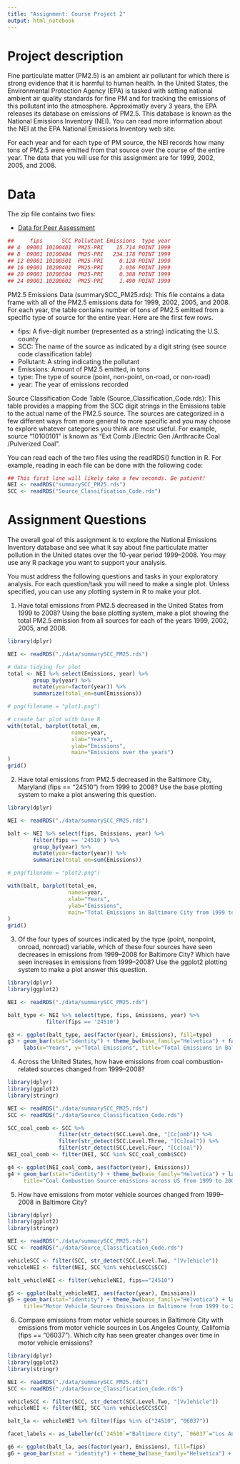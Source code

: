 ```yaml
---
title: "Assignment: Course Project 2"
output: html_notebook
---
```


# Project description

Fine particulate matter (PM2.5) is an ambient air pollutant for which there is strong evidence that it is harmful to human health. In the United States, the Environmental Protection Agency (EPA) is tasked with setting national ambient air quality standards for fine PM and for tracking the emissions of this pollutant into the atmosphere. Approximatly every 3 years, the EPA releases its database on emissions of PM2.5. This database is known as the National Emissions Inventory (NEI). You can read more information about the NEI at the EPA National Emissions Inventory web site.

For each year and for each type of PM source, the NEI records how many tons of PM2.5 were emitted from that source over the course of the entire year. The data that you will use for this assignment are for 1999, 2002, 2005, and 2008.

# Data

The zip file contains two files:

* [Data for Peer Assessment](https://d396qusza40orc.cloudfront.net/exdata%2Fdata%2FNEI_data.zip)

```R
##     fips      SCC Pollutant Emissions  type year
## 4  09001 10100401  PM25-PRI    15.714 POINT 1999
## 8  09001 10100404  PM25-PRI   234.178 POINT 1999
## 12 09001 10100501  PM25-PRI     0.128 POINT 1999
## 16 09001 10200401  PM25-PRI     2.036 POINT 1999
## 20 09001 10200504  PM25-PRI     0.388 POINT 1999
## 24 09001 10200602  PM25-PRI     1.490 POINT 1999
```

PM2.5 Emissions Data (summarySCC_PM25.rds): This file contains a data frame with all of the PM2.5 emissions data for 1999, 2002, 2005, and 2008. For each year, the table contains number of tons of PM2.5 emitted from a specific type of source for the entire year. Here are the first few rows.

* fips: A five-digit number (represented as a string) indicating the U.S. county
* SCC: The name of the source as indicated by a digit string (see source code classification table)
* Pollutant: A string indicating the pollutant
* Emissions: Amount of PM2.5 emitted, in tons
* type: The type of source (point, non-point, on-road, or non-road)
* year: The year of emissions recorded

Source Classification Code Table (Source_Classification_Code.rds): This table provides a mapping from the SCC digit strings in the Emissions table to the actual name of the PM2.5 source. The sources are categorized in a few different ways from more general to more specific and you may choose to explore whatever categories you think are most useful. For example, source “10100101” is known as “Ext Comb /Electric Gen /Anthracite Coal /Pulverized Coal”.

You can read each of the two files using the readRDS() function in R. For example, reading in each file can be done with the following code:

```R
## This first line will likely take a few seconds. Be patient!
NEI <- readRDS("summarySCC_PM25.rds")
SCC <- readRDS("Source_Classification_Code.rds")
```

# Assignment Questions

The overall goal of this assignment is to explore the National Emissions Inventory database and see what it say about fine particulate matter pollution in the United states over the 10-year period 1999–2008. You may use any R package you want to support your analysis.

You must address the following questions and tasks in your exploratory analysis. For each question/task you will need to make a single plot. Unless specified, you can use any plotting system in R to make your plot.

1. Have total emissions from PM2.5 decreased in the United States from 1999 to 2008? Using the base plotting system, make a plot showing the total PM2.5 emission from all sources for each of the years 1999, 2002, 2005, and 2008.

```r
library(dplyr)

NEI <- readRDS("./data/summarySCC_PM25.rds")

# data tidying for plot
total <- NEI %>% select(Emissions, year) %>%
        group_by(year) %>%
        mutate(year=factor(year)) %>%
        summarize(total_em=sum(Emissions))

# png(filename = "plot1.png")

# create bar plot with base R
with(total, barplot(total_em,
                    names=year,
                    xlab="Years",
                    ylab="Emissions",
                    main="Emissions over the years")
)
grid()
```

2. Have total emissions from PM2.5 decreased in the Baltimore City, Maryland (fips == "24510") from 1999 to 2008? Use the base plotting system to make a plot answering this question.

```r
library(dplyr)

NEI <- readRDS("./data/summarySCC_PM25.rds")

balt <- NEI %>% select(fips, Emissions, year) %>%
        filter(fips == '24510') %>%
        group_by(year) %>%
        mutate(year=factor(year)) %>%
        summarize(total_em=sum(Emissions))

# png(filename = "plot2.png")

with(balt, barplot(total_em,
                   names=year,
                   xlab="Years",
                   ylab="Emissions",
                   main="Total Emissions in Baltimore City from 1999 to 2008")
)
grid()
```

3. Of the four types of sources indicated by the type (point, nonpoint, onroad, nonroad) variable, which of these four sources have seen decreases in emissions from 1999–2008 for Baltimore City? Which have seen increases in emissions from 1999–2008? Use the ggplot2 plotting system to make a plot answer this question.

```r
library(dplyr)
library(ggplot2)

NEI <- readRDS("./data/summarySCC_PM25.rds")

balt_type <- NEI %>% select(type, fips, Emissions, year) %>%
            filter(fips == '24510')

g3 <- ggplot(balt_type, aes(factor(year), Emissions), fill=type)
g3 + geom_bar(stat="identity") + theme_bw(base_family="Helvetica") + facet_wrap(. ~ type, nrow=2, ncol=2) +
     labs(x="Years", y="Total Emissions", title="Total Emissions in Baltimore City by Source types")
```

4. Across the United States, how have emissions from coal combustion-related sources changed from 1999–2008?

```r
library(dplyr)
library(ggplot2)
library(stringr)

NEI <- readRDS("./data/summarySCC_PM25.rds")
SCC <- readRDS("./data/Source_Classification_Code.rds")

SCC_coal_comb <- SCC %>%
                filter(str_detect(SCC.Level.One, "[Cc]omb")) %>%
                filter(str_detect(SCC.Level.Three, "[Cc]oal")) %>%
                filter(str_detect(SCC.Level.Four, "[Cc]oal"))
NEI_coal_comb <- filter(NEI, SCC %in% SCC_coal_comb$SCC)

g4 <- ggplot(NEI_coal_comb, aes(factor(year), Emissions))
g4 + geom_bar(stat="identity") + theme_bw(base_family="Helvetica") + labs(x="Years", y="Total Emissions", 
     title="Coal Combustion Source emissions across US from 1999 to 2008")
```

5. How have emissions from motor vehicle sources changed from 1999–2008 in Baltimore City?

```r
library(dplyr)
library(ggplot2)
library(stringr)

NEI <- readRDS("./data/summarySCC_PM25.rds")
SCC <- readRDS("./data/Source_Classification_Code.rds")

vehicleSCC <- filter(SCC, str_detect(SCC.Level.Two, "[Vv]ehicle"))
vehicleNEI <- filter(NEI, SCC %in% vehicleSCC$SCC)

balt_vehicleNEI <- filter(vehicleNEI, fips=="24510")

g5 <- ggplot(balt_vehicleNEI, aes(factor(year), Emissions))
g5 + geom_bar(stat="identity") + theme_bw(base_family="Helvetica") + labs(x="Years", y="Total emissions", 
     title="Motor Vehicle Sources Emissions in Baltimore from 1999 to 2008")
```

6. Compare emissions from motor vehicle sources in Baltimore City with emissions from motor vehicle sources in Los Angeles County, California (fips == "06037"). Which city has seen greater changes over time in motor vehicle emissions?

```r
library(dplyr)
library(ggplot2)
library(stringr)

NEI <- readRDS("./data/summarySCC_PM25.rds")
SCC <- readRDS("./data/Source_Classification_Code.rds")

vehicleSCC <- filter(SCC, str_detect(SCC.Level.Two, "[Vv]ehicle"))
vehicleNEI <- filter(NEI, SCC %in% vehicleSCC$SCC)

balt_la <- vehicleNEI %>% filter(fips %in% c("24510", "06037"))

facet_labels <- as_labeller(c(`24510`="Baltimore City", `06037`="Los Angeles County"))

g6 <- ggplot(balt_la, aes(factor(year), Emissions), fill=fips)
g6 + geom_bar(stat = "identity") + theme_bw(base_family="Helvetica") + facet_grid(. ~ fips, labeller= facet_labels) + labs(x="Years", y="Total emissions", title="Motor Vehicle Emissions between Baltimore & LA County from 1999 to 2008")
```